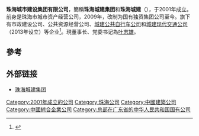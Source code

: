 {{expand|time=2014-12-12T03:01:54+00:00}}
{{onesource|time=2014-12-12T03:01:54+00:00}}
'''珠海城市建设集团有限公司'''，簡稱'''珠海城建集团'''和'''珠海城建'''（{{lang-en|Zhuahi Urban Construction (Group) Co., Ltd.}}），于2001年成立。前身是珠海市城市资产经营公司，2009年，改制为国有独资集团公司至今。旗下有市政建设公司、公共资源经营公司、[[珠海公共自行车|城建公共自行车公司]]和[[珠海有轨电车|城建现代交通公司]]（2013年设立）等企业<ref>{{Cite web |url=http://zh.cnr.cn/xwzx/zhxw/200908/t20090817_505433083_2.html |title=珠海城建集团今日挂牌　领衔三大主业（图） |accessdate=2014-12-10 |archive-date=2014-12-26 |archive-url=https://web.archive.org/web/20141226115343/http://zh.cnr.cn/xwzx/zhxw/200908/t20090817_505433083_2.html |dead-url=no }}</ref>。現董事长、党委书记為[[叶志雄|叶志雄]]。

==參考==
{{reflist}}

==外部链接==
*[http://www.zhcjjt.com/ 珠海城建集团]{{Wayback|url=http://www.zhcjjt.com/ |date=20141218140255 }}

[[Category:2001年成立的公司|Category:2001年成立的公司]]
[[Category:珠海公司|Category:珠海公司]]
[[Category:中國建築公司|Category:中國建築公司]]
[[Category:中國綜合企業公司|Category:中國綜合企業公司]]
[[Category:总部在广东省的中华人民共和国国有公司|Category:总部在广东省的中华人民共和国国有公司]]